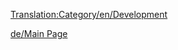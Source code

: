 [[Translation:Category/en/Development]]

{{en/Bilingual box| De
| ---
| The following is a list of pages relating to OpenTTD development.}}


[[de/Main Page]]